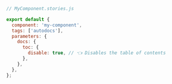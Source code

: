 ```js
// MyComponent.stories.js

export default {
  component: 'my-component',
  tags: ['autodocs'],
  parameters: {
    docs: {
      toc: {
        disable: true, // 👈 Disables the table of contents
      },
    },
  },
};
```
